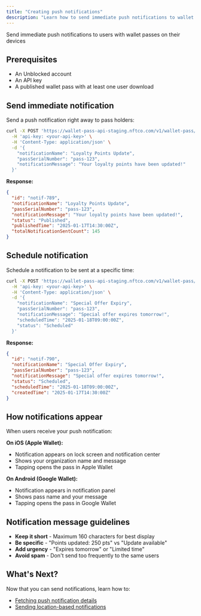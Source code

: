 ```yaml
---
title: "Creating push notifications"
description: "Learn how to send immediate push notifications to wallet passes"
---
```


Send immediate push notifications to users with wallet passes on their devices

## Prerequisites

- An Unblocked account
- An API key
- A published wallet pass with at least one user download

## Send immediate notification

Send a push notification right away to pass holders:

```bash
curl -X POST 'https://wallet-pass-api-staging.nftco.com/v1/wallet-pass/notifications' \
  -H 'api-key: <your-api-key>' \
  -H 'Content-Type: application/json' \
  -d '{
    "notificationName": "Loyalty Points Update",
    "passSerialNumber": "pass-123",
    "notificationMessage": "Your loyalty points have been updated!"
  }'
```

**Response:**
```json
{
  "id": "notif-789",
  "notificationName": "Loyalty Points Update",
  "passSerialNumber": "pass-123",
  "notificationMessage": "Your loyalty points have been updated!",
  "status": "Published",
  "publishedTime": "2025-01-17T14:30:00Z",
  "totalNotificationSentCount": 145
}
```

## Schedule notification

Schedule a notification to be sent at a specific time:

```bash
curl -X POST 'https://wallet-pass-api-staging.nftco.com/v1/wallet-pass/notifications' \
  -H 'api-key: <your-api-key>' \
  -H 'Content-Type: application/json' \
  -d '{
    "notificationName": "Special Offer Expiry",
    "passSerialNumber": "pass-123",
    "notificationMessage": "Special offer expires tomorrow!",
    "scheduledTime": "2025-01-18T09:00:00Z",
    "status": "Scheduled"
  }'
```

**Response:**
```json
{
  "id": "notif-790",
  "notificationName": "Special Offer Expiry",
  "passSerialNumber": "pass-123",
  "notificationMessage": "Special offer expires tomorrow!",
  "status": "Scheduled",
  "scheduledTime": "2025-01-18T09:00:00Z",
  "createdTime": "2025-01-17T14:30:00Z"
}
```

## How notifications appear

When users receive your push notification:

**On iOS (Apple Wallet):**
- Notification appears on lock screen and notification center
- Shows your organization name and message
- Tapping opens the pass in Apple Wallet

**On Android (Google Wallet):**
- Notification appears in notification panel
- Shows pass name and your message
- Tapping opens the pass in Google Wallet

## Notification message guidelines

- **Keep it short** - Maximum 160 characters for best display
- **Be specific** - "Points updated: 250 pts" vs "Update available"
- **Add urgency** - "Expires tomorrow" or "Limited time"
- **Avoid spam** - Don't send too frequently to the same users

## What's Next?

Now that you can send notifications, learn how to:

- [Fetching push notification details](/documentation/fetching-push-notification-details)
- [Sending location-based notifications](/documentation/sending-location-based-notifications) 
